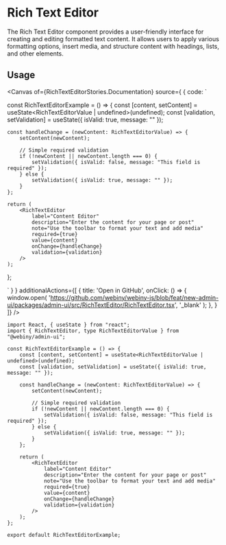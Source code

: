 

<Meta of={RichTextEditorStories} />

# Rich Text Editor

The Rich Text Editor component provides a user-friendly interface for creating and editing formatted text content. It allows users to apply various formatting options, insert media, and structure content with headings, lists, and other elements.

## Usage

<Canvas of={RichTextEditorStories.Documentation} source={ { code: `

const RichTextEditorExample = () => {
    const [content, setContent] = useState<RichTextEditorValue | undefined>(undefined);
    const [validation, setValidation] = useState({ isValid: true, message: "" });

    const handleChange = (newContent: RichTextEditorValue) => {
        setContent(newContent);

        // Simple required validation
        if (!newContent || newContent.length === 0) {
            setValidation({ isValid: false, message: "This field is required" });
        } else {
            setValidation({ isValid: true, message: "" });
        }
    };

    return (
        <RichTextEditor
            label="Content Editor"
            description="Enter the content for your page or post"
            note="Use the toolbar to format your text and add media"
            required={true}
            value={content}
            onChange={handleChange}
            validation={validation}
        />
    );
};


` } }
        additionalActions={[
            {
                title: 'Open in GitHub',
                onClick: () => {
                    window.open(
                        'https://github.com/webiny/webiny-js/blob/feat/new-admin-ui/packages/admin-ui/src/RichTextEditor/RichTextEditor.tsx',
                        '_blank'
                    );
                },
            }
        ]}
/>

<Controls of={RichTextEditorStories.Documentation} />

```tsx
import React, { useState } from "react";
import { RichTextEditor, type RichTextEditorValue } from "@webiny/admin-ui";

const RichTextEditorExample = () => {
    const [content, setContent] = useState<RichTextEditorValue | undefined>(undefined);
    const [validation, setValidation] = useState({ isValid: true, message: "" });

    const handleChange = (newContent: RichTextEditorValue) => {
        setContent(newContent);

        // Simple required validation
        if (!newContent || newContent.length === 0) {
            setValidation({ isValid: false, message: "This field is required" });
        } else {
            setValidation({ isValid: true, message: "" });
        }
    };

    return (
        <RichTextEditor
            label="Content Editor"
            description="Enter the content for your page or post"
            note="Use the toolbar to format your text and add media"
            required={true}
            value={content}
            onChange={handleChange}
            validation={validation}
        />
    );
};

export default RichTextEditorExample;
```
